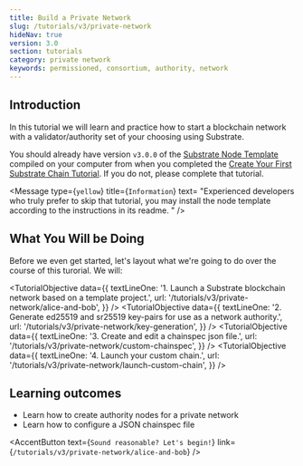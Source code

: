 ```yaml
---
title: Build a Private Network
slug: /tutorials/v3/private-network
hideNav: true
version: 3.0 
section: tutorials
category: private network
keywords: permissioned, consortium, authority, network
---
```


##  Introduction

In this tutorial we will learn and practice how to start a blockchain network with a
validator/authority set of your choosing using Substrate.

You should already have version `v3.0.0` of the
[Substrate Node Template](https://github.com/substrate-developer-hub/substrate-node-template)
compiled on your computer from when you completed the
[Create Your First Substrate Chain Tutorial](../../tutorials/create-your-first-substrate-chain/).
If you do not, please complete that tutorial.

<Message
  type={`yellow`}
  title={`Information`}
  text=
      "Experienced developers who truly prefer to skip that tutorial, you may install the node template 
      according to the instructions in its readme.
      "
/>

## What You Will be Doing

Before we even get started, let's layout what we're going to do over the course of this turorial. We will:

<TutorialObjective
  data={{
    textLineOne:
      '1. Launch a Substrate blockchain network based on a template project.',
      url: '/tutorials/v3/private-network/alice-and-bob',
  }}
/>
<TutorialObjective
  data={{
    textLineOne:
      '2. Generate ed25519 and sr25519 key-pairs for use as a network authority.',
    url: '/tutorials/v3/private-network/key-generation',
  }}
/>
<TutorialObjective
  data={{
    textLineOne:
      '3. Create and edit a chainspec json file.',
    url: '/tutorials/v3/private-network/custom-chainspec',
  }}
/>
<TutorialObjective
  data={{
    textLineOne:
      '4. Launch your custom chain.',
    url: '/tutorials/v3/private-network/launch-custom-chain',
  }}
/>

## Learning outcomes
- Learn how to create authority nodes for a private network
- Learn how to configure a JSON chainspec file 

<AccentButton text={`Sound reasonable? Let's begin!`} link={`/tutorials/v3/private-network/alice-and-bob`} />
